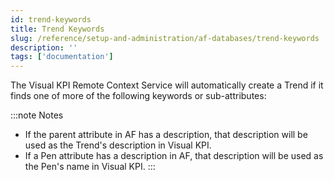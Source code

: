 ```yaml
---
id: trend-keywords
title: Trend Keywords
slug: /reference/setup-and-administration/af-databases/trend-keywords
description: ''
tags: ['documentation']
---
```



The Visual KPI Remote Context Service will automatically create a Trend if it finds one of more of the following keywords or sub-attributes:

:::note Notes
- If the parent attribute in AF has a description, that description will be used as the Trend's description in Visual KPI.
- If a Pen attribute has a description in AF, that description will be used as the Pen's name in Visual KPI.
:::

<JsonToTable jsonData={table} />

